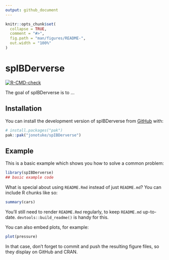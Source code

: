 ```yaml
---
output: github_document
---
```


<!-- README.md is generated from README.Rmd. Please edit that file -->

```r
knitr::opts_chunk$set(
  collapse = TRUE,
  comment = "#>",
  fig.path = "man/figures/README-",
  out.width = "100%"
)
```

# spIBDerverse

<!-- badges: start -->
[![R-CMD-check](https://github.com/jonotuke/spIBDerverse/actions/workflows/R-CMD-check.yaml/badge.svg)](https://github.com/jonotuke/spIBDerverse/actions/workflows/R-CMD-check.yaml)
<!-- badges: end -->

The goal of spIBDerverse is to ...

## Installation

You can install the development version of spIBDerverse from [GitHub](https://github.com/) with:

``` r
# install.packages("pak")
pak::pak("jonotuke/spIBDerverse")
```

## Example

This is a basic example which shows you how to solve a common problem:

```r
library(spIBDerverse)
## basic example code
```

What is special about using `README.Rmd` instead of just `README.md`? You can include R chunks like so:

```r
summary(cars)
```

You'll still need to render `README.Rmd` regularly, to keep `README.md` up-to-date. `devtools::build_readme()` is handy for this.

You can also embed plots, for example:

```r
plot(pressure)
```

In that case, don't forget to commit and push the resulting figure files, so they display on GitHub and CRAN.
